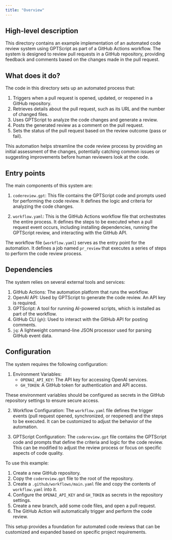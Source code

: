 ```yaml
---
title: "Overview"
---
```


## High-level description
This directory contains an example implementation of an automated code review system using GPTScript as part of a GitHub Actions workflow. The system is designed to review pull requests in a GitHub repository, providing feedback and comments based on the changes made in the pull request.

## What does it do?
The code in this directory sets up an automated process that:

1. Triggers when a pull request is opened, updated, or reopened in a GitHub repository.
2. Retrieves details about the pull request, such as its URL and the number of changed files.
3. Uses GPTScript to analyze the code changes and generate a review.
4. Posts the generated review as a comment on the pull request.
5. Sets the status of the pull request based on the review outcome (pass or fail).

This automation helps streamline the code review process by providing an initial assessment of the changes, potentially catching common issues or suggesting improvements before human reviewers look at the code.

## Entry points
The main components of this system are:

1. `codereview.gpt`: This file contains the GPTScript code and prompts used for performing the code review. It defines the logic and criteria for analyzing the code changes.

2. `workflow.yaml`: This is the GitHub Actions workflow file that orchestrates the entire process. It defines the steps to be executed when a pull request event occurs, including installing dependencies, running the GPTScript review, and interacting with the GitHub API.

The workflow file (`workflow.yaml`) serves as the entry point for the automation. It defines a job named `pr_review` that executes a series of steps to perform the code review process.

## Dependencies
The system relies on several external tools and services:

1. GitHub Actions: The automation platform that runs the workflow.
2. OpenAI API: Used by GPTScript to generate the code review. An API key is required.
3. GPTScript: A tool for running AI-powered scripts, which is installed as part of the workflow.
4. GitHub CLI (`gh`): Used to interact with the GitHub API for posting comments.
5. `jq`: A lightweight command-line JSON processor used for parsing GitHub event data.

## Configuration
The system requires the following configuration:

1. Environment Variables:
   - `OPENAI_API_KEY`: The API key for accessing OpenAI services.
   - `GH_TOKEN`: A GitHub token for authentication and API access.

These environment variables should be configured as secrets in the GitHub repository settings to ensure secure access.

2. Workflow Configuration:
   The `workflow.yaml` file defines the trigger events (pull request opened, synchronized, or reopened) and the steps to be executed. It can be customized to adjust the behavior of the automation.

3. GPTScript Configuration:
   The `codereview.gpt` file contains the GPTScript code and prompts that define the criteria and logic for the code review. This can be modified to adjust the review process or focus on specific aspects of code quality.

To use this example:

1. Create a new GitHub repository.
2. Copy the `codereview.gpt` file to the root of the repository.
3. Create a `.github/workflows/main.yaml` file and copy the contents of `workflow.yaml` into it.
4. Configure the `OPENAI_API_KEY` and `GH_TOKEN` as secrets in the repository settings.
5. Create a new branch, add some code files, and open a pull request.
6. The GitHub Action will automatically trigger and perform the code review.

This setup provides a foundation for automated code reviews that can be customized and expanded based on specific project requirements.